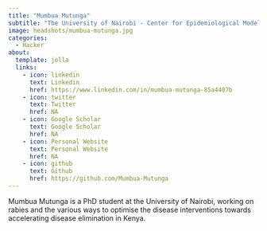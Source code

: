 ```yaml
---
title: "Mumbua Mutunga"
subtitle: "The University of Nairobi - Center for Epidemiological Modelling and Analysis"
image: headshots/mumbua-mutunga.jpg
categories:
  - Hacker
about:
  template: jolla
  links:
    - icon: linkedin
      text: Linkedin
      href: https://www.linkedin.com/in/mumbua-mutunga-85a4407b
    - icon: twitter
      text: Twitter
      href: NA
    - icon: Google Scholar
      text: Google Scholar
      href: NA
    - icon: Personal Website
      text: Personal Website
      href: NA
    - icon: github
      text: Github
      href: https://github.com/Mumbua-Mutunga
---
```


Mumbua Mutunga is a PhD student at the University of Nairobi, working on rabies and the various ways to optimise the disease interventions towards accelerating disease elimination in Kenya.
